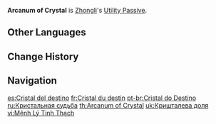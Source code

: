 {{Talent Infobox
|image         = Talent Arcanum of Crystal.png
|character     = Zhongli
|type          = Utility Passive
|info          = Refunds 15% of the ore used when [[Forging|crafting]] [[Polearm]]-type weapons.
|utility1      = Forging
|utility2      = Polearm Forging
|utility3      = Refund
}}
'''Arcanum of Crystal''' is [[Zhongli]]'s [[Utility Passive]].

==Other Languages==
{{Other Languages
|en      = Arcanum of Crystal
|zhs     = 晶石命理
|zhs_rm  = Jīngshí Mìnglǐ
|zht     = 晶石命理
|zht_rm  = Jīngshí Mìnglǐ
|zh_tl   = {{w|Four Pillars of Destiny|''Mìnglǐ''}} of Crystal
|zh_note = ''Mìnglǐ'' (lit. "Destiny Logic"), also known as the {{w|Four Pillars of Destiny}}, is an important concept in classical Chinese astrology. It is also a synonym of {{w|Chinese fortune telling|''Suànmìng''}} (lit. "Destiny Calculation"), a type of traditional Chinese fortune telling.
|ja      = 結晶推命
|ja_rm   = Kesshou Suimei{{Assumed}}
|ja_tl   = ''Mìnglǐ'' of Crystal
|ja_note = ''Suimei'' is a Japanese variant of ''Mìnglǐ''.
|ko      = 수정석의 이치
|ko_rm   = Sujeongseok-ui Ichi
|ko_tl   = Logic of Crystal
|es      = Cristal del destino
|es_tl   = Crystal of Destiny
|fr      = Cristal du destin
|fr_tl   = Crystal of Destiny
|ru      = Кристальная судьба
|ru_tl   = Crystal Destiny
|th      = Arcanum of Crystal
|vi      = {{tt|Mệnh Lý|命理}} {{tt|Tinh Thạch|晶石}}
|vi_tl   = ''Mìnglǐ'' of Crystal{{Sino|vi|part=1}}
|de      = Verhängnis der Kristalle
|de_tl   = Fate of the Crystals
|id      = Arcanum of Crystal
|pt      = Cristal do Destino
|pt_tl   = Crystal of Destiny
|tr      = Kristal Gizemi
|tr_tl   = 
|it      = Arcanum di cristallo
|it_tl   = Arcanum of Crystal
}}

==Change History==
{{Change History|1.1}}
{{Clr}}

==Navigation==
{{Talent Navbox|Zhongli}}

[[es:Cristal del destino]]
[[fr:Cristal du destin]]
[[pt-br:Cristal do Destino]]
[[ru:Кристальная судьба]]
[[th:Arcanum of Crystal]]
[[uk:Кришталева доля]]
[[vi:Mệnh Lý Tinh Thạch]]